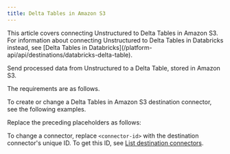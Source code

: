 ```yaml
---
title: Delta Tables in Amazon S3
---
```


<Note>
    This article covers connecting Unstructured to Delta Tables in Amazon S3. For information about 
    connecting Unstructured to Delta Tables in Databricks instead, see 
    [Delta Tables in Databricks](/platform-api/api/destinations/databricks-delta-table).
</Note>

Send processed data from Unstructured to a Delta Table, stored in Amazon S3.

The requirements are as follows.


<DeltaTablePrerequisites />

To create or change a Delta Tables in Amazon S3 destination connector, see the following examples.


<CodeGroup>
    <DeltaTableSDK />
    <DeltaTableAPIRESTCreate />
    <DeltaTableAPIRESTChange />
</CodeGroup>

Replace the preceding placeholders as follows:


<DeltaTableAPIPlaceholders />

To change a connector, replace `<connector-id>` with the destination connector's unique ID. 
To get this ID, see [List destination connectors](/platform-api/api/overview#list-destination-connectors).